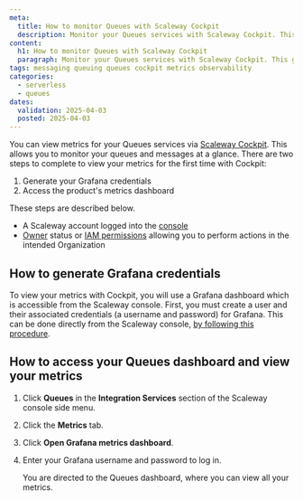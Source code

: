 ```yaml
---
meta:
  title: How to monitor Queues with Scaleway Cockpit
  description: Monitor your Queues services with Scaleway Cockpit. This guide helps you track performance to manage your messaging services efficiently.
content:
  h1: How to monitor Queues with Scaleway Cockpit
  paragraph: Monitor your Queues services with Scaleway Cockpit. This guide helps you track performance to manage your messaging services efficiently.
tags: messaging queuing queues cockpit metrics observability 
categories:
  - serverless
  - queues 
dates:
  validation: 2025-04-03
  posted: 2025-04-03
---
```


You can view metrics for your Queues services via [Scaleway Cockpit](/cockpit/quickstart/). This allows you to monitor your queues and messages at a glance. There are two steps to complete to view your metrics for the first time with Cockpit:

1. Generate your Grafana credentials
2. Access the product's metrics dashboard

These steps are described below.

<Macro id="requirements" />

- A Scaleway account logged into the [console](https://console.scaleway.com)
- [Owner](/iam/concepts/#owner) status or [IAM permissions](/iam/concepts/#permission) allowing you to perform actions in the intended Organization

## How to generate Grafana credentials

To view your metrics with Cockpit, you will use a Grafana dashboard which is accessible from the Scaleway console. First, you must create a user and their associated credentials (a username and password) for Grafana. This can be done directly from the Scaleway console, [by following this procedure](/cockpit/how-to/retrieve-grafana-credentials/).

## How to access your Queues dashboard and view your metrics

1. Click **Queues** in the **Integration Services** section of the Scaleway console side menu.

2. Click the **Metrics** tab.

3. Click **Open Grafana metrics dashboard**.

4. Enter your Grafana username and password to log in.

    You are directed to the Queues dashboard, where you can view all your metrics.